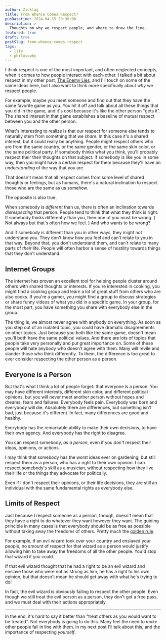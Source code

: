 ```yaml
---
author: Zicklag
title: From Whence Comes Respect?
pubDatetime: 2024-04-15 20:30:00
description: >
  Thoughts on why we respect people, and where to draw the line.
featured: true
draft: true
postSlug: from-whence-comes-respect
tags:
  - life
  - philosophy
---
```


I think respect is one of the most important, and often neglected concepts, when it comes to how people interact with each-other. I talked a bit about respect in my other post, [The Enemy Lies](./the-enemy-lies), and I'll touch on some of the same ideas here, but I also want to think more specifically about _why_ we respect people.

For example, maybe you meet someone and find out that they have the same favorite game as you. You hit it off and talk about all these things that you did in the game, and it's cool because it's like the other person "gets it". The shared interest in that game establishes a baseline of mutual respect between you and the other person.

What's interesting to realize is that our respect for someone else tends to naturally stem from something that we _share_. In this case it's a shared interest, but it could really be anything. People might respect others who are from the same country, or the same gender, or the same skin color, or the same political party. If somebody thinks what you think, you'll probably respect their their thoughts on that subject. If somebody is like you in some way, then you might have a certain respect for them because they'll have an _understanding_ of the way that you are.

That doesn't mean that all respect comes from some level of shared thoughts or feelings, but as humans, there's a natural inclination to respect those who are the same as us somehow.

The opposite is also true.

When somebody is _different_ than us, there is often an inclination towards _disrespecting_ that person. People tend to think that what they think is right. If somebody thinks differently than you, then one of you must be wrong. ( Not always but that's often how we feel. ) And who wants to be wrong?

And if somebody is different than you in other ways, they might not understand you. They don't know how you feel and can't relate to you in that way. Beyond that, you don't understand them, and can't relate to many parts of _their_ life. People will often harbor a sense of hostility towards things that they don't understand.

## Internet Groups

The internet has proven an excellent tool for helping people cluster around others with shared thoughts or interests. If you're interested in cooking, you might find a cooking group and learn a lot of great stuff from others who are also cooks. If you're a gamer, you might find a group to discuss strategies or share funny videos of what you did in a specific game. In your group, for the most part, you have something you share with everybody else in the group.

The thing is, we almost never agree with anybody on everything. As soon as you step out of an isolated topic, you could have dramatic disagreements on other topics. Just because you both like the same game, doesn't mean you'll both have the same political values. And there are lots of topics that people take very personally and put great importance on. Some of these people will hate anybody who doesn't agree with them. Many will revile and slander those who think differently. To them, the difference is too great to ever consider respecting the other person as a person.

## Everyone is a Person

But that's what I think a lot of people forget: that everyone is a person. You may have different interests, different skin color, and different political opinions, but you will never meet another person without hopes and dreams, fears and failures. Everybody feels pain. Everybody was born and everybody will die. Absolutely there are differences, but something isn't bad, just because it's different. In fact, many differences are good and healthy.

Everybody has the remarkable ability to make their own decisions, to have their own agency. And everybody has the right to disagree.

You can respect somebody, _as a person_, even if you _don't_ respect their ideas, opinions, or actions.

I may think that somebody has the worst ideas ever on gardening, but still respect them as a person, who has a right to their own opinion. I can respect somebody's skill as a musician, without respecting how they live their life or the things they advocate for politically.

Even if I don't respect their opinions, or their life decisions, they are still an individual with the same fundamental rights as everybody else.

## Limits of Respect

Just because I respect someone as a person, though, doesn't mean that they have a right to do whatever they want however they want. The guiding principle in many cases is that everybody should be as free as possible without taking away the freedoms of others. Pretty much the [golden rule](https://en.wikipedia.org/wiki/Golden_Rule).

For example, if an evil wizard took over your country and enslaved your people, no amount of respect for that wizard as a person would justify allowing him to take away the freedoms of all the other people. You'd stop that wizard if you could.

If that evil wizard thought that he had a right to be an evil wizard and enslave those who were not as strong as him, he has a right to his own opinion, but that doesn't mean he should get away with what he's trying to do!

In fact, the evil wizard is obviously failing to respect the other people. Even though we still treat the evil person as a person, they don't get a free pass, and we must deal with their actions appropriately.

---

In the end, it's hard to say it better than "treat others as you would want to be treated". Not everybody is going to do this. Many feel the need to _make_ other people fall in line with them. In my next post I'll talk about this, and the importance of respecting _yourself_.
